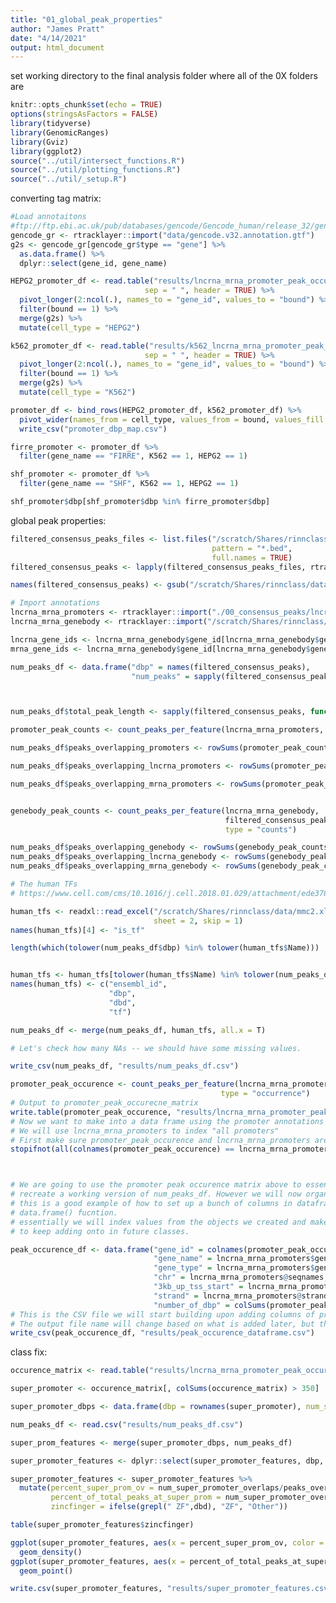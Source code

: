 ```yaml
---
title: "01_global_peak_properties"
author: "James Pratt"
date: "4/14/2021"
output: html_document
---
```

set working directory to the final analysis folder where all of the 0X folders are

```r
knitr::opts_chunk$set(echo = TRUE)
options(stringsAsFactors = FALSE)
library(tidyverse)
library(GenomicRanges)
library(Gviz)
library(ggplot2)
source("../util/intersect_functions.R")
source("../util/plotting_functions.R")
source("../util/_setup.R")

```



converting tag matrix:
```r
#Load annotaitons
#ftp://ftp.ebi.ac.uk/pub/databases/gencode/Gencode_human/release_32/gencode.v32.annotation.gtf.gz
gencode_gr <- rtracklayer::import("data/gencode.v32.annotation.gtf")
g2s <- gencode_gr[gencode_gr$type == "gene"] %>%
  as.data.frame() %>%
  dplyr::select(gene_id, gene_name)

HEPG2_promoter_df <- read.table("results/lncrna_mrna_promoter_peak_occurence_matrix-1.tsv",
                              sep = " ", header = TRUE) %>%
  pivot_longer(2:ncol(.), names_to = "gene_id", values_to = "bound") %>%
  filter(bound == 1) %>%
  merge(g2s) %>%
  mutate(cell_type = "HEPG2")

k562_promoter_df <- read.table("results/k562_lncrna_mrna_promoter_peak_occurence_matrix-1.tsv",
                              sep = " ", header = TRUE) %>%
  pivot_longer(2:ncol(.), names_to = "gene_id", values_to = "bound") %>%
  filter(bound == 1) %>%
  merge(g2s) %>%
  mutate(cell_type = "K562")

promoter_df <- bind_rows(HEPG2_promoter_df, k562_promoter_df) %>%
  pivot_wider(names_from = cell_type, values_from = bound, values_fill = 0) %>%
  write_csv("promoter_dbp_map.csv")

firre_promoter <- promoter_df %>%
  filter(gene_name == "FIRRE", K562 == 1, HEPG2 == 1)

shf_promoter <- promoter_df %>%
  filter(gene_name == "SHF", K562 == 1, HEPG2 == 1)

shf_promoter$dbp[shf_promoter$dbp %in% firre_promoter$dbp]

```


global peak properties:
```r

filtered_consensus_peaks_files <- list.files("/scratch/Shares/rinnclass/data/filtered_consensus_peaks", 
                                             pattern = "*.bed",
                                             full.names = TRUE)
filtered_consensus_peaks <- lapply(filtered_consensus_peaks_files, rtracklayer::import)

names(filtered_consensus_peaks) <- gsub("/scratch/Shares/rinnclass/data/filtered_consensus_peaks/|_filtered_consensus_peaks.bed", "", filtered_consensus_peaks_files)

# Import annotations
lncrna_mrna_promoters <- rtracklayer::import("./00_consensus_peaks/lncrna_mrna_promoters.gtf")
lncrna_mrna_genebody <- rtracklayer::import("/scratch/Shares/rinnclass/YOUR_FOLDER/X/results/lncrna_mrna_genebody.gtf")

lncrna_gene_ids <- lncrna_mrna_genebody$gene_id[lncrna_mrna_genebody$gene_type == "lncRNA"]
mrna_gene_ids <- lncrna_mrna_genebody$gene_id[lncrna_mrna_genebody$gene_type == "protein_coding"]
```



```r
num_peaks_df <- data.frame("dbp" = names(filtered_consensus_peaks),
                           "num_peaks" = sapply(filtered_consensus_peaks, length))



num_peaks_df$total_peak_length <- sapply(filtered_consensus_peaks, function(x) sum(width(x)))

```

```r

promoter_peak_counts <- count_peaks_per_feature(lncrna_mrna_promoters, filtered_consensus_peaks, type = "counts")

num_peaks_df$peaks_overlapping_promoters <- rowSums(promoter_peak_counts)

num_peaks_df$peaks_overlapping_lncrna_promoters <- rowSums(promoter_peak_counts[,lncrna_gene_ids])

num_peaks_df$peaks_overlapping_mrna_promoters <- rowSums(promoter_peak_counts[,mrna_gene_ids])



```

```r



genebody_peak_counts <- count_peaks_per_feature(lncrna_mrna_genebody, 
                                                filtered_consensus_peaks, 
                                                type = "counts")

num_peaks_df$peaks_overlapping_genebody <- rowSums(genebody_peak_counts)
num_peaks_df$peaks_overlapping_lncrna_genebody <- rowSums(genebody_peak_counts[,lncrna_gene_ids])
num_peaks_df$peaks_overlapping_mrna_genebody <- rowSums(genebody_peak_counts[,mrna_gene_ids])


```


```r
# The human TFs
# https://www.cell.com/cms/10.1016/j.cell.2018.01.029/attachment/ede37821-fd6f-41b7-9a0e-9d5410855ae6/mmc2.xlsx

human_tfs <- readxl::read_excel("/scratch/Shares/rinnclass/data/mmc2.xlsx",
                                sheet = 2, skip = 1)
names(human_tfs)[4] <- "is_tf"

length(which(tolower(num_peaks_df$dbp) %in% tolower(human_tfs$Name)))


human_tfs <- human_tfs[tolower(human_tfs$Name) %in% tolower(num_peaks_df$dbp), 1:4]
names(human_tfs) <- c("ensembl_id",
                      "dbp",
                      "dbd",
                      "tf")

num_peaks_df <- merge(num_peaks_df, human_tfs, all.x = T)

# Let's check how many NAs -- we should have some missing values.

write_csv(num_peaks_df, "results/num_peaks_df.csv")
```


```r
promoter_peak_occurence <- count_peaks_per_feature(lncrna_mrna_promoters, filtered_consensus_peaks, 
                                               type = "occurrence")
# Output to promoter_peak_occurecne_matrix
write.table(promoter_peak_occurence, "results/lncrna_mrna_promoter_peak_occurence_matrix.tsv")
# Now we want to make into a data frame using the promoter annotations as rows and attributes as columns.
# We will use lncrna_mrna_promoters to index "all promoters"
# First make sure promoter_peak_occurence and lncrna_mrna_promoters are in the same order
stopifnot(all(colnames(promoter_peak_occurence) == lncrna_mrna_promoters$gene_id))



# We are going to use the promoter peak occurence matrix above to essentially
# recreate a working version of num_peaks_df. However we will now organize it more
# this is a good example of how to set up a bunch of columns in dataframe. using the
# data.frame() fucntion.
# essentially we will index values from the objects we created and make a .CSV 
# to keep adding onto in future classes.

peak_occurence_df <- data.frame("gene_id" = colnames(promoter_peak_occurence),
                                "gene_name" = lncrna_mrna_promoters$gene_name,
                                "gene_type" = lncrna_mrna_promoters$gene_type,
                                "chr" = lncrna_mrna_promoters@seqnames,   
                                "3kb_up_tss_start" = lncrna_mrna_promoters@ranges@start,
                                "strand" = lncrna_mrna_promoters@strand,
                                "number_of_dbp" = colSums(promoter_peak_occurence))
# This is the CSV file we will start building upon adding columns of properties as we analyze them
# The output file name will change based on what is added later, but the "peak_occurence_df" will be used throughout.
write_csv(peak_occurence_df, "results/peak_occurence_dataframe.csv")
```


class fix:
```r

occurence_matrix <- read.table("results/lncrna_mrna_promoter_peak_occurence_matrix.tsv")

super_promoter <- occurence_matrix[, colSums(occurence_matrix) > 350]

super_promoter_dbps <- data.frame(dbp = rownames(super_promoter), num_super_promoter_overlaps = rowSums(super_promoter))

num_peaks_df <- read.csv("results/num_peaks_df.csv")

super_prom_features <- merge(super_promoter_dbps, num_peaks_df)

super_promoter_features <- dplyr::select(super_promoter_features, dbp, num_super_promoter_overlaps, everything() )

super_promoter_features <- super_promoter_features %>%
  mutate(percent_super_prom_ov = num_super_promoter_overlaps/peaks_overlapping_promoters * 100, 
         percent_of_total_peaks_at_super_prom = num_super_promoter_overlaps/num_peaks * 100,
         zincfinger = ifelse(grepl(" ZF",dbd), "ZF", "Other"))

table(super_promoter_features$zincfinger)

ggplot(super_promoter_features, aes(x = percent_super_prom_ov, color = zincfinger)) +
  geom_density()
ggplot(super_promoter_features, aes(x = percent_of_total_peaks_at_super_prom, y = percent_super_prom_ov)) + 
  geom_point()

write.csv(super_promoter_features, "results/super_promoter_features.csv")
  
```
